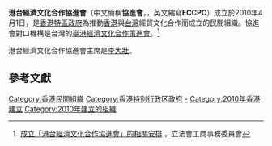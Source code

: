 {{Coord|22|16|51|N|114|09|54|E|display=title}}
{{Infobox Non-profit
| Non-profit_name = 港台經濟文化合作協進會
| Non-profit_logo = Central Government Offices 201308.jpg
| Non-profit_type = 非官方組織
| founded_date = 2010年4月1日
| founder = [[香港特區政府|香港特區政府]]
| location = {{HK}}添馬添美道2號[[香港特別行政區政府總部_(建築物)|政府總部]]東翼12樓
| key_people = 
| area_served = 
| focus = 
| method = 
| revenue = 
| total_asset = 
| num_employees = 
| Non-profit_slogan = 
| homepage = [http://www.eccpc.org.hk www.eccpc.org.hk]
}}
'''港台經濟文化合作協進會'''（中文簡稱'''協進會'''，{{lang|en|Hong Kong–Taiwan Economic and Cultural Co-operation and Promotion Council}}，英文縮寫'''ECCPC'''）成立於2010年4月1日，是[[香港特區政府|香港特區政府]]為推動[[香港|香港]]與[[台灣|台灣]]經貿文化合作而成立的民間組織。協進會對口機構是台灣的[[臺港經濟文化合作策進會|臺港經濟文化合作策進會]]。<ref>[http://www.legco.gov.hk/yr09-10/chinese/panels/ci/papers/cicb1-1532-1-c.pdf 成立「港台經濟文化合作協進會」的相關安排] {{Wayback|url=http://www.legco.gov.hk/yr09-10/chinese/panels/ci/papers/cicb1-1532-1-c.pdf |date=20160304193343 }}，立法會工商事務委員會</ref>

港台經濟文化合作協進會主席是[[李大壯|李大壯]]。

== 參考文獻 ==
{{reflist}}

[[Category:香港民間組織|Category:香港民間組織]]
[[Category:香港特别行政区政府|Category:香港特别行政区政府]]
[[Category:中華民國與香港關係|-]]
[[Category:2010年香港建立|Category:2010年香港建立]]
[[Category:2010年建立的組織|Category:2010年建立的組織]]
